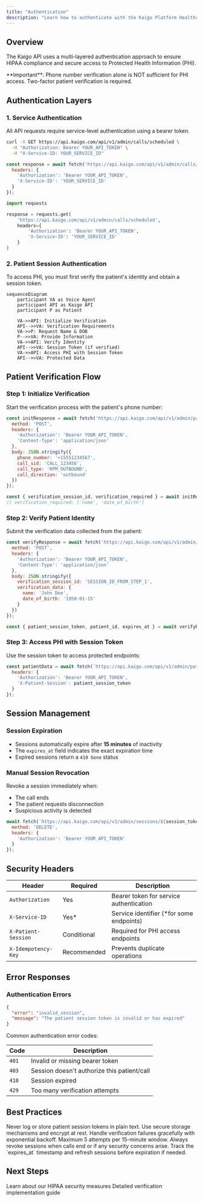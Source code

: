 ```yaml
---
title: "Authentication"
description: "Learn how to authenticate with the Kaigo Platform Healthcare API"
---
```


## Overview

The Kaigo API uses a multi-layered authentication approach to ensure HIPAA compliance and secure access to Protected Health Information (PHI).

<Warning>
  **Important**: Phone number verification alone is NOT sufficient for PHI access. Two-factor patient verification is required.
</Warning>

## Authentication Layers

### 1. Service Authentication

All API requests require service-level authentication using a bearer token.

<CodeGroup>

```bash cURL
curl -X GET https://api.kaigo.com/api/v1/admin/calls/scheduled \
  -H "Authorization: Bearer YOUR_API_TOKEN" \
  -H "X-Service-ID: YOUR_SERVICE_ID"
```

```javascript Node.js
const response = await fetch('https://api.kaigo.com/api/v1/admin/calls/scheduled', {
  headers: {
    'Authorization': 'Bearer YOUR_API_TOKEN',
    'X-Service-ID': 'YOUR_SERVICE_ID'
  }
});
```

```python Python
import requests

response = requests.get(
    'https://api.kaigo.com/api/v1/admin/calls/scheduled',
    headers={
        'Authorization': 'Bearer YOUR_API_TOKEN',
        'X-Service-ID': 'YOUR_SERVICE_ID'
    }
)
```

</CodeGroup>

### 2. Patient Session Authentication

To access PHI, you must first verify the patient's identity and obtain a session token.

```mermaid
sequenceDiagram
    participant VA as Voice Agent
    participant API as Kaigo API
    participant P as Patient
    
    VA->>API: Initialize Verification
    API-->>VA: Verification Requirements
    VA->>P: Request Name & DOB
    P-->>VA: Provide Information
    VA->>API: Verify Identity
    API-->>VA: Session Token (if verified)
    VA->>API: Access PHI with Session Token
    API-->>VA: Protected Data
```

## Patient Verification Flow

### Step 1: Initialize Verification

Start the verification process with the patient's phone number:

```javascript
const initResponse = await fetch('https://api.kaigo.com/api/v1/admin/patients/initialize-verification', {
  method: 'POST',
  headers: {
    'Authorization': 'Bearer YOUR_API_TOKEN',
    'Content-Type': 'application/json'
  },
  body: JSON.stringify({
    phone_number: '+15551234567',
    call_sid: 'CALL_123456',
    call_type: 'RPM_OUTBOUND',
    call_direction: 'outbound'
  })
});

const { verification_session_id, verification_required } = await initResponse.json();
// verification_required: ['name', 'date_of_birth']
```

### Step 2: Verify Patient Identity

Submit the verification data collected from the patient:

```javascript
const verifyResponse = await fetch('https://api.kaigo.com/api/v1/admin/patients/verify-identity', {
  method: 'POST',
  headers: {
    'Authorization': 'Bearer YOUR_API_TOKEN',
    'Content-Type': 'application/json'
  },
  body: JSON.stringify({
    verification_session_id: 'SESSION_ID_FROM_STEP_1',
    verification_data: {
      name: 'John Doe',
      date_of_birth: '1950-01-15'
    }
  })
});

const { patient_session_token, patient_id, expires_at } = await verifyResponse.json();
```

### Step 3: Access PHI with Session Token

Use the session token to access protected endpoints:

```javascript
const patientData = await fetch(`https://api.kaigo.com/api/v1/admin/patients/${patient_id}/medical`, {
  headers: {
    'Authorization': 'Bearer YOUR_API_TOKEN',
    'X-Patient-Session': patient_session_token
  }
});
```

## Session Management

### Session Expiration

- Sessions automatically expire after **15 minutes** of inactivity
- The `expires_at` field indicates the exact expiration time
- Expired sessions return a `410 Gone` status

### Manual Session Revocation

Revoke a session immediately when:
- The call ends
- The patient requests disconnection
- Suspicious activity is detected

```javascript
await fetch(`https://api.kaigo.com/api/v1/admin/sessions/${session_token}`, {
  method: 'DELETE',
  headers: {
    'Authorization': 'Bearer YOUR_API_TOKEN'
  }
});
```

## Security Headers

| Header | Required | Description |
|--------|----------|-------------|
| `Authorization` | Yes | Bearer token for service authentication |
| `X-Service-ID` | Yes* | Service identifier (*for some endpoints) |
| `X-Patient-Session` | Conditional | Required for PHI access endpoints |
| `X-Idempotency-Key` | Recommended | Prevents duplicate operations |

## Error Responses

### Authentication Errors

```json
{
  "error": "invalid_session",
  "message": "The patient session token is invalid or has expired"
}
```

Common authentication error codes:

| Code | Description |
|------|-------------|
| `401` | Invalid or missing bearer token |
| `403` | Session doesn't authorize this patient/call |
| `410` | Session expired |
| `429` | Too many verification attempts |

## Best Practices

<AccordionGroup>
  <Accordion title="Store tokens securely">
    Never log or store patient session tokens in plain text. Use secure storage mechanisms and encrypt at rest.
  </Accordion>
  
  <Accordion title="Implement retry logic">
    Handle verification failures gracefully with exponential backoff. Maximum 5 attempts per 15-minute window.
  </Accordion>
  
  <Accordion title="Revoke sessions promptly">
    Always revoke sessions when calls end or if any security concerns arise.
  </Accordion>
  
  <Accordion title="Monitor session expiration">
    Track the `expires_at` timestamp and refresh sessions before expiration if needed.
  </Accordion>
</AccordionGroup>

## Next Steps

<CardGroup cols={2}>
  <Card
    title="HIPAA Compliance"
    icon="shield"
    href="/guides/hipaa-compliance"
  >
    Learn about our HIPAA security measures
  </Card>
  <Card
    title="Patient Verification Guide"
    icon="user-check"
    href="/guides/patient-verification"
  >
    Detailed verification implementation guide
  </Card>
</CardGroup>